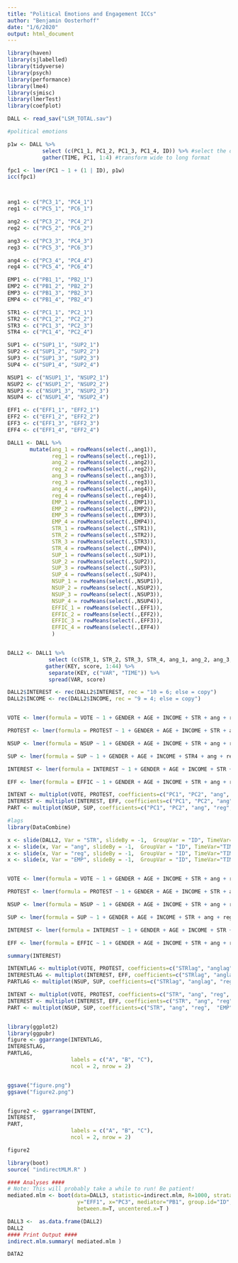 ```yaml
---
title: "Political Emotions and Engagement ICCs"
author: "Benjamin Oosterhoff"
date: "1/6/2020"
output: html_document
---
```


```r
library(haven)
library(sjlabelled)
library(tidyverse)
library(psych)
library(performance)
library(lme4)
library(sjmisc)
library(lmerTest)
library(coefplot)

DALL <- read_sav("LSM_TOTAL.sav")

```

```r

#political emotions 

p1w <- DALL %>% 
           select (c(PC1_1, PC1_2, PC1_3, PC1_4, ID)) %>% #select the data we want to use per model
           gather(TIME, PC1, 1:4) #transform wide to long format 

fpc1 <- lmer(PC1 ~ 1 + (1 | ID), p1w)
icc(fpc1)




```

```r
ang1 <- c("PC3_1", "PC4_1")
reg1 <- c("PC5_1", "PC6_1")

ang2 <- c("PC3_2", "PC4_2")
reg2 <- c("PC5_2", "PC6_2")

ang3 <- c("PC3_3", "PC4_3")
reg3 <- c("PC5_3", "PC6_3")

ang4 <- c("PC3_4", "PC4_4")
reg4 <- c("PC5_4", "PC6_4")

EMP1 <- c("PB1_1", "PB2_1")
EMP2 <- c("PB1_2", "PB2_2")
EMP3 <- c("PB1_3", "PB2_3")
EMP4 <- c("PB1_4", "PB2_4")

STR1 <- c("PC1_1", "PC2_1")
STR2 <- c("PC1_2", "PC2_2")
STR3 <- c("PC1_3", "PC2_3")
STR4 <- c("PC1_4", "PC2_4")

SUP1 <- c("SUP1_1", "SUP2_1")
SUP2 <- c("SUP1_2", "SUP2_2")
SUP3 <- c("SUP1_3", "SUP2_3")
SUP4 <- c("SUP1_4", "SUP2_4")

NSUP1 <- c("NSUP1_1", "NSUP2_1")
NSUP2 <- c("NSUP1_2", "NSUP2_2")
NSUP3 <- c("NSUP1_3", "NSUP2_3")
NSUP4 <- c("NSUP1_4", "NSUP2_4")

EFF1 <- c("EFF1_1", "EFF2_1")
EFF2 <- c("EFF1_2", "EFF2_2")
EFF3 <- c("EFF1_3", "EFF2_3")
EFF4 <- c("EFF1_4", "EFF2_4")

DALL1 <- DALL %>% 
       mutate(ang_1 = rowMeans(select(.,ang1)),
              reg_1 = rowMeans(select(.,reg1)),
              ang_2 = rowMeans(select(.,ang2)),
              reg_2 = rowMeans(select(.,reg2)),
              ang_3 = rowMeans(select(.,ang3)),
              reg_3 = rowMeans(select(.,reg3)),
              ang_4 = rowMeans(select(.,ang4)),
              reg_4 = rowMeans(select(.,reg4)),
              EMP_1 = rowMeans(select(.,EMP1)),
              EMP_2 = rowMeans(select(.,EMP2)),
              EMP_3 = rowMeans(select(.,EMP3)),
              EMP_4 = rowMeans(select(.,EMP4)),
              STR_1 = rowMeans(select(.,STR1)),
              STR_2 = rowMeans(select(.,STR2)),
              STR_3 = rowMeans(select(.,STR3)),
              STR_4 = rowMeans(select(.,EMP4)),
              SUP_1 = rowMeans(select(.,SUP1)),
              SUP_2 = rowMeans(select(.,SUP2)),
              SUP_3 = rowMeans(select(.,SUP3)),
              SUP_4 = rowMeans(select(.,SUP4)),
              NSUP_1 = rowMeans(select(.,NSUP1)),
              NSUP_2 = rowMeans(select(.,NSUP2)),
              NSUP_3 = rowMeans(select(.,NSUP3)),
              NSUP_4 = rowMeans(select(.,NSUP4)),
              EFFIC_1 = rowMeans(select(.,EFF1)),
              EFFIC_2 = rowMeans(select(.,EFF2)),
              EFFIC_3 = rowMeans(select(.,EFF3)),
              EFFIC_4 = rowMeans(select(.,EFF4))
              )


DALL2 <- DALL1 %>%
             select (c(STR_1, STR_2, STR_3, STR_4, ang_1, ang_2, ang_3, ang_4, reg_1, reg_2, reg_3, reg_4, EFF1_1, EFF1_2, EFF1_3, EFF1_4, INTEREST_1, INTEREST_2, INTEREST_3, INTEREST_4,PROTEST_1, PROTEST_2, PROTEST_3, PROTEST_4, PROTEST_1, PROTEST_2, PROTEST_3, PROTEST_4, VOTE_1, VOTE_2, VOTE_3, VOTE_4,EMP_1, EMP_2, EMP_3, EMP_4, SUP_1, SUP_2, SUP_3, SUP_4,NSUP_1, NSUP_2, NSUP_3, NSUP_4, EFFIC_1, EFFIC_2, EFFIC_3, EFFIC_4, INCOME, GENDER, AGE, ID)) %>%              
            gather(KEY, score, 1:44) %>%
             separate(KEY, c("VAR", "TIME")) %>%
             spread(VAR, score)

DALL2$INTEREST <- rec(DALL2$INTEREST, rec = "10 = 6; else = copy")
DALL2$INCOME <- rec(DALL2$INCOME, rec = "9 = 4; else = copy")


VOTE <- lmer(formula = VOTE ~ 1 + GENDER + AGE + INCOME + STR + ang + reg + EMP + (1 | ID), data= DALL2)

PROTEST <- lmer(formula = PROTEST ~ 1 + GENDER + AGE + INCOME + STR + ang + reg + EMP + (1 | ID), data= DALL2)

NSUP <- lmer(formula = NSUP ~ 1 + GENDER + AGE + INCOME + STR + ang + reg + EMP + (1 | ID), data= DALL2)

SUP <- lmer(formula = SUP ~ 1 + GENDER + AGE + INCOME + STR4 + ang + reg + EMP + (1 | ID), data= DALL2)

INTEREST <- lmer(formula = INTEREST ~ 1 + GENDER + AGE + INCOME + STR + ang + reg + EMP + (1 | ID), data= DALL2)

EFF <- lmer(formula = EFFIC ~ 1 + GENDER + AGE + INCOME + STR + ang + reg + EMP + (1 | ID), data= DALL2)

INTENT <- multiplot(VOTE, PROTEST, coefficients=c("PC1", "PC2", "ang", "reg", "EMP"))
INTEREST <- multiplot(INTEREST, EFF, coefficients=c("PC1", "PC2", "ang", "reg",  "EMP"))
PART <- multiplot(NSUP, SUP, coefficients=c("PC1", "PC2", "ang", "reg",  "EMP"))

#lags
library(DataCombine)

x <- slide(DALL2, Var = "STR", slideBy = -1,  GroupVar = "ID", TimeVar="TIME", NewVar = "STRlag")
x <- slide(x, Var = "ang", slideBy = -1,  GroupVar = "ID", TimeVar="TIME", NewVar = "anglag")
x <- slide(x, Var = "reg", slideBy = -1,  GroupVar = "ID", TimeVar="TIME", NewVar = "reglag")
x <- slide(x, Var = "EMP", slideBy = -1,  GroupVar = "ID", TimeVar="TIME", NewVar = "EMPlag")


VOTE <- lmer(formula = VOTE ~ 1 + GENDER + AGE + INCOME + STR + ang + reg + EMP + STRlag + anglag + reglag + EMPlag + (1 | ID), data= x)

PROTEST <- lmer(formula = PROTEST ~ 1 + GENDER + AGE + INCOME + STR + ang + reg + EMP + STRlag + anglag + reglag + EMPlag + (1 | ID), data= x)

NSUP <- lmer(formula = NSUP ~ 1 + GENDER + AGE + INCOME + STR + ang + reg + EMP + STRlag + anglag + reglag + EMPlag + (1 | ID), data= x)

SUP <- lmer(formula = SUP ~ 1 + GENDER + AGE + INCOME + STR + ang + reg + EMP + STRlag + anglag + reglag + EMPlag + (1 | ID), data= x)

INTEREST <- lmer(formula = INTEREST ~ 1 + GENDER + AGE + INCOME + STR + ang + reg + EMP + STRlag + anglag + reglag + EMPlag + (1 | ID), data= x)

EFF <- lmer(formula = EFFIC ~ 1 + GENDER + AGE + INCOME + STR + ang + reg + EMP + STRlag + anglag + reglag + EMPlag + (1 | ID), data= x)

summary(INTEREST)

INTENTLAG <- multiplot(VOTE, PROTEST, coefficients=c("STRlag", "anglag", "reglag", "EMPlag"))
INTERESTLAG <- multiplot(INTEREST, EFF, coefficients=c("STRlag", "anglag", "reglag", "EMPlag"))
PARTLAG <- multiplot(NSUP, SUP, coefficients=c("STRlag", "anglag", "reglag", "EMPlag"))

INTENT <- multiplot(VOTE, PROTEST, coefficients=c("STR", "ang", "reg", "EMP"))
INTEREST <- multiplot(INTEREST, EFF, coefficients=c("STR", "ang", "reg",  "EMP"))
PART <- multiplot(NSUP, SUP, coefficients=c("STR", "ang", "reg",  "EMP"))


library(ggplot2)
library(ggpubr)
figure <- ggarrange(INTENTLAG,
INTERESTLAG,
PARTLAG,
                    labels = c("A", "B", "C"),
                    ncol = 2, nrow = 2)


ggsave("figure.png")
ggsave("figure2.png")


figure2 <- ggarrange(INTENT,
INTEREST,
PART,
                    labels = c("A", "B", "C"),
                    ncol = 2, nrow = 2)

figure2

library(boot)
source( "indirectMLM.R" )

#### Analyses ####
# Note: This will probably take a while to run! Be patient!
mediated.mlm <- boot(data=DALL3, statistic=indirect.mlm, R=1000, strata=DALL3$ID, 
                      y="EFF1", x="PC3", mediator="PB1", group.id="ID",
                      between.m=T, uncentered.x=T )

DALL3 <-  as.data.frame(DALL2)
DALL2
#### Print Output ####
indirect.mlm.summary( mediated.mlm )

DATA2

```

